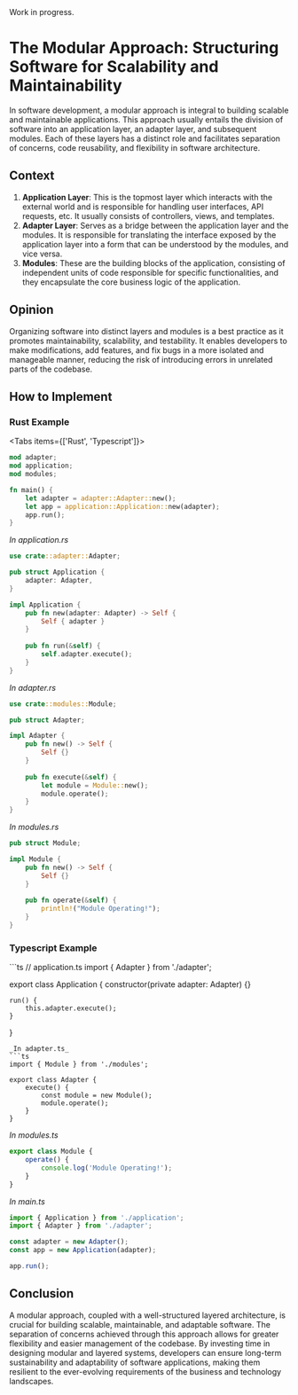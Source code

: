 
<Callout type="warning" emoji="⚠️">
  Work in progress.
</Callout>

# The Modular Approach: Structuring Software for Scalability and Maintainability

In software development, a modular approach is integral to building scalable and maintainable applications. This approach usually entails the division of software into an application layer, an adapter layer, and subsequent modules. Each of these layers has a distinct role and facilitates separation of concerns, code reusability, and flexibility in software architecture.

## Context

1. **Application Layer**: This is the topmost layer which interacts with the external world and is responsible for handling user interfaces, API requests, etc. It usually consists of controllers, views, and templates.
2. **Adapter Layer**: Serves as a bridge between the application layer and the modules. It is responsible for translating the interface exposed by the application layer into a form that can be understood by the modules, and vice versa.
3. **Modules**: These are the building blocks of the application, consisting of independent units of code responsible for specific functionalities, and they encapsulate the core business logic of the application.

## Opinion

Organizing software into distinct layers and modules is a best practice as it promotes maintainability, scalability, and testability. It enables developers to make modifications, add features, and fix bugs in a more isolated and manageable manner, reducing the risk of introducing errors in unrelated parts of the codebase.

## How to Implement

### Rust Example
<Tabs items={['Rust', 'Typescript']}>
<Tab>
```rust
mod adapter;
mod application;
mod modules;

fn main() {
    let adapter = adapter::Adapter::new();
    let app = application::Application::new(adapter);
    app.run();
}
```
_In application.rs_
```rust
use crate::adapter::Adapter;

pub struct Application {
    adapter: Adapter,
}

impl Application {
    pub fn new(adapter: Adapter) -> Self {
        Self { adapter }
    }
    
    pub fn run(&self) {
        self.adapter.execute();
    }
}
```
_In adapter.rs_
```rust
use crate::modules::Module;

pub struct Adapter;

impl Adapter {
    pub fn new() -> Self {
        Self {}
    }
    
    pub fn execute(&self) {
        let module = Module::new();
        module.operate();
    }
}
```
_In modules.rs_
```rust
pub struct Module;

impl Module {
    pub fn new() -> Self {
        Self {}
    }
    
    pub fn operate(&self) {
        println!("Module Operating!");
    }
}
```
</Tab>

### Typescript Example
<Tab>
```ts
// application.ts
import { Adapter } from './adapter';

export class Application {
    constructor(private adapter: Adapter) {}

    run() {
        this.adapter.execute();
    }
}
```
_In adapter.ts_
```ts
import { Module } from './modules';

export class Adapter {
    execute() {
        const module = new Module();
        module.operate();
    }
}
```
_In modules.ts_
```ts
export class Module {
    operate() {
        console.log('Module Operating!');
    }
}
```
_In main.ts_
```ts
import { Application } from './application';
import { Adapter } from './adapter';

const adapter = new Adapter();
const app = new Application(adapter);

app.run();
```
</Tab>
</Tabs>

## Conclusion

A modular approach, coupled with a well-structured layered architecture, is crucial for building scalable, maintainable, and adaptable software. The separation of concerns achieved through this approach allows for greater flexibility and easier management of the codebase. By investing time in designing modular and layered systems, developers can ensure long-term sustainability and adaptability of software applications, making them resilient to the ever-evolving requirements of the business and technology landscapes.
